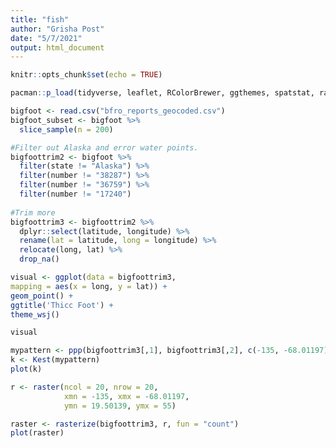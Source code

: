 ```yaml
---
title: "fish"
author: "Grisha Post"
date: "5/7/2021"
output: html_document
---
```


```r
knitr::opts_chunk$set(echo = TRUE)
```

```r
pacman::p_load(tidyverse, leaflet, RColorBrewer, ggthemes, spatstat, raster)
```

```r
bigfoot <- read.csv("bfro_reports_geocoded.csv")
bigfoot_subset <- bigfoot %>% 
  slice_sample(n = 200)
```

```r
#Filter out Alaska and error water points. 
bigfoottrim2 <- bigfoot %>%
  filter(state != "Alaska") %>%
  filter(number != "38287") %>%
  filter(number != "36759") %>%
  filter(number != "17240") 
  
#Trim more
bigfoottrim3 <- bigfoottrim2 %>%
  dplyr::select(latitude, longitude) %>%
  rename(lat = latitude, long = longitude) %>%
  relocate(long, lat) %>%
  drop_na()

```

```r
visual <- ggplot(data = bigfoottrim3,
mapping = aes(x = long, y = lat)) +
geom_point() +
ggtitle('Thicc Foot') +
theme_wsj()

visual
```

```r
mypattern <- ppp(bigfoottrim3[,1], bigfoottrim3[,2], c(-135, -68.01197), c(19.50139, 55))
k <- Kest(mypattern)
plot(k)
```

```r
r <- raster(ncol = 20, nrow = 20,
            xmn = -135, xmx = -68.01197,
            ymn = 19.50139, ymx = 55)

raster <- rasterize(bigfoottrim3, r, fun = "count")
plot(raster)
```